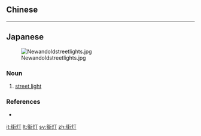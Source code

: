{{also|街燈}}
==Chinese==
{{zh-see|街燈}}

----

==Japanese==
{{ja-kanjitab|がい|とう|yomi=on}}
[[Image:Newandoldstreetlights.jpg|thumb|right]]

===Noun===
{{ja-noun|がいとう}}

# [[street light]]

===References===
* {{R:Shogakukan}}

[[it:街灯]]
[[lt:街灯]]
[[sv:街灯]]
[[zh:街灯]]